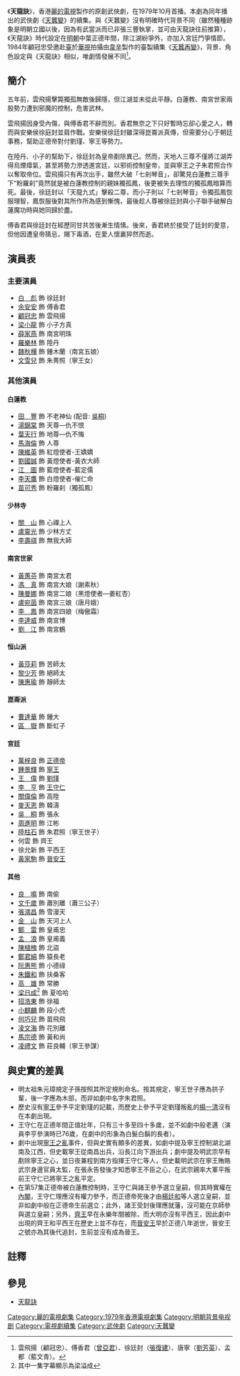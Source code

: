 {{亞視劇集
| 中文劇名 = 天龍訣
| 英文劇名 = Dragon Strikes
| 圖像 = RTV天龍訣.jpg
| 拍攝日期 = 1979年
| 製作年份 = 1979年
| RTV首播日期 = 1979年10月1日-12月21日
| RTV首播時間 = 逢星期一至五 20:00-21:00
| 監製 = [[麥當雄|麥當雄]]、[[蕭笙|蕭　笙]]
| 編導 = {{nowrap|[[蕭笙|蕭　笙]]、[[黎大煒|黎大煒]]、[[梁國強|梁國強]]、[[葉錦龍_(導演)|葉錦龍]]、<br>[[唐基明|唐基明]]、[[查傳誼|查傳誼]]、[[吳喬頤|吳喬頤]]、[[張浩_(導演)|張　浩]]、<br>[[范秀明|范秀明]]}}
| 助理編導 = {{nowrap|[[鄧衍成|鄧衍成]]、[[劉祖慈|劉祖慈]]、[[雷家培_(導演)|雷家培]]、[[吳文山|吳文山]]、<br>[[梁欣欣|梁欣欣]]、[[龍紹基|龍紹基]]、[[廖惠嬋|廖惠嬋]]}}
| 編審 = [[邵仲安|江　龍]]
| 編劇 = {{nowrap|[[王文俊|王文俊]]、[[王爾華|王爾華]]、[[麥守義|麥守義]]、[[鄭丹瑞|鄭丹瑞]]、<br>[[張華標|張華標]]、[[趙志堅_(編劇)|趙志堅]]}} 
| 故事 = {{nowrap|[[蕭若元|蕭若元]]、[[黃鷹|黃　鹰]]、[[邵仲安|江　龍]]}}
| 武術指導 = {{nowrap|[[程小東|程小東]]、[[韓義生|韓義生]]、[[譚榮傑|譚榮傑]]}}
| 劇本統籌 = [[王爾華|王爾華]]
| 集數 = 60
| 劇種 = 武俠劇
| 主演 = {{nowrap|[[白彪|白　彪]]、[[梁小龍|梁小龍]]、[[薛家燕|薛家燕]]、[[余安安|余安安]]、<br>[[顧冠忠|顧冠忠]]、[[萬梓良|萬梓良]]、[[魏秋樺|魏秋樺]]、[[羅樂林|羅樂林]]、<br>[[文雪兒|文雪兒]]、[[陸柱石|陸柱石]]、[[鍾景輝|鍾景輝]]、[[王偉　(香港)|王　偉]]}}
| 前集 = 《[[天蠶變|天蠶變]]》
| 續集 = 《[[湖海爭霸錄|湖海爭霸錄]]》
| 主題曲 = 天龍訣
| 作曲 = [[黎小田|黎小田]]
| 填詞 = [[盧國沾|盧國沾]]
| 主唱 = [[關正傑|關正傑]]
| 插曲=1：[[殘夢_(歌曲)|殘夢]]<br/>2：勇闖愛情路
| 作曲3=1：黎小田<br/>2：黎小田
| 填詞3=1：盧國沾<br/>2：詹惠風
| 主唱3=1：余安安（另有未出現於劇中的[[關正傑|關正傑]]版，收錄於專輯《天龍訣》）<br/>2：薛家燕
}}

《'''天龍訣'''》，香港[[麗的電視|麗的電視]]製作的原創武俠劇，在1979年10月首播。本劇為同年播出的武俠劇《[[天蠶變_(電視劇)|天蠶變]]》的續集。與《天蠶變》沒有明確時代背景不同（雖然種種跡象是明朝立國以後，因為有武當派而已非張三豐執掌，並可由天龍訣往前推算），《天龍訣》時代設定在[[明朝|明朝]]中葉正德年間，除江湖紛爭外，亦加入宮廷鬥爭情節。1984年顧冠忠受邀赴[[臺灣|臺]]於[[華視|華視]]拍攝由[[韋辛|韋辛]]製作的臺製續集《[[天蠶再變_(電視劇)|天蠶再變]]》，背景、角色設定與《天龍訣》相似，唯劇情發展不同<ref>雲飛揚（顧冠忠）、傅香君（[[曾亞君|曾亞君]]）、徐廷封（[[張復建|張復建]]）、唐寧（[[劉芳英|劉芳英]]）、孟都（藍文青）。</ref>。

== 簡介 ==
五年前，雲飛揚擊斃獨孤無敵後歸隱，但江湖並未從此平靜。白蓮教、南宮世家兩股勢力遭到邪魔的控制，危害武林。

雲飛揚因身受內傷，與傅香君不辭而別。香君無奈之下只好暫時忘卻心愛之人，轉而與安樂侯徐庭封並肩作戰。安樂侯徐廷封雖深得崑崙派真傳，但需要分心于朝廷事務，幫助正德帝對付劉瑾、寧王等勢力。

在陸丹、小子的幫助下，徐廷封為皇帝剷除異己。然而，天地人三尊不僅將江湖弄得烏煙瘴氣，甚至將勢力滲透進宮廷，以邪術控制皇帝，並與寧王之子朱君照合作以奪取帝位。雲飛揚只有再次出手，雖然大破「七剎琴音」，卻驚見白蓮教三尊手下“粉羅刹”竟然就是被白蓮教控制的親妹獨孤鳳，後更被失去理性的獨孤鳳暗算而死。最後，徐廷封以「天龍九式」擊殺二尊，而小子則以「七剎琴音」令獨孤鳳恢服理智，鳳恢服後對其所作所為感到慚愧，最後趁人尊被徐廷封與小子聯手破解白蓮魔功時與她同歸於盡。

傅香君與徐廷封在經歷同甘共苦後漸生情愫。後來，香君終於接受了廷封的愛意，但他因遭皇帝猜忌，賜下毒酒，在愛人懷裏猝然而逝。

== 演員表 ==
=== 主要演員 ===
*[[白彪|白　彪]] 飾 徐廷封
*[[余安安|余安安]] 飾 傅香君
*[[顧冠忠|顧冠忠]] 飾 雲飛揚
*[[梁小龍|梁小龍]] 飾 小子方真
*[[薛家燕|薛家燕]] 飾 南宮明珠
*[[羅樂林|羅樂林]] 飾 陸丹
*[[魏秋樺|魏秋樺]] 飾 鍾木蘭（南宮五娘）
*[[文雪兒|文雪兒]] 飾 朱菁照（寧王女）

=== 其他演員 ===
==== 白蓮教 ====
*[[田豐_(演員)|田　豐]] 飾 不老神仙  (配音: [[吳桐|吳桐]])
*[[湯錦棠|湯錦棠]] 飾 天尊—仇不恨
*[[葉天行|葉天行]] 飾 地尊—仇不悔
*[[馬海倫|馬海倫]] 飾 人尊
*[[陳維英_(演員)|陳維英]] 飾 紅燈使者-王嬌嬌
*[[劉國誠|劉國誠]] 飾 黃燈使者-黃衣大師
*[[江圖|江　圖]] 飾 藍燈使者-藍定儒
*[[李天鷹|李天鷹]] 飾 白燈使者-催仁命
*[[苗可秀|苗可秀]] 飾 粉羅刹（獨孤鳳）

==== 少林寺 ====
*[[關山_(演員)|關　山]] 飾 心禪上人
*[[盧靈光|盧靈光]] 飾 少林方丈
*[[李壽祺|李壽祺]] 飾 無我大師

==== 南宮世家 ====
*[[黃蕙芬|黃蕙芬]] 飾 南宮太君
*[[馮真|馮　真]] 飾 南宮大娘（謝素秋）
*[[陳曼娜|陳曼娜]] 飾 南宮二娘（黑燈使者—姜紅杏）
*[[盧宛茵|盧宛茵]] 飾 南宮三娘（唐月娥）
*[[李鳳|李　鳳]] 飾 南宮四娘（梅傲霜）
*[[李達威|李達威]] 飾 南宮博
*[[劉江_(香港)|劉　江]] 飾 南宮鶴

==== 恒山派 ====
*[[黃莎莉|黃莎莉]] 飾 苦師太
*[[黎少芳|黎少芳]] 飾 絕師太
*[[陳惠瑜|陳惠瑜]] 飾 靜師太

==== 崑崙派 ====
*[[曹達華|曹達華]] 飾 鍾大
*[[區嶽|區　嶽]] 飾 斷虹子

==== 宮廷 ====
*[[萬梓良|萬梓良]] 飾 [[正德帝|正德帝]]
*[[鍾景輝|鍾景輝]] 飾 [[朱宸濠|寧王]]
*[[王偉_(香港)|王　偉]] 飾 [[劉瑾|劉瑾]]
*[[李亨_(演員)|李　亨]] 飾 [[王守仁|王守仁]]
*[[關偉倫|關偉倫]] 飾 高陞
*[[麥天恩|麥天恩]] 飾 韓濤 
*[[吳桐|吳　桐]] 飾 張永
*[[周進明|周進明]] 飾 江彬
*[[陸柱石|陸柱石]] 飾 朱君照（寧王世子）
*何雲 飾 齊王
*徐允新 飾 平西王
*[[黃家駒|黃家駒]] 飾 [[朱表槏|晉安王]]

==== 其他 ====
*[[良鳴|良　鳴]] 飾 南偷
*[[文千歲|文千歲]] 飾 蕭別離（蕭三公子）
*[[張鴻昌|張鴻昌]] 飾 雪漫天
*[[甘山|金　山]] 飾 天河上人
*[[鄭雷|鄭　雷]] 飾 皇甫忠
*[[孟浪_(演員)|孟　浪]] 飾 皇甫義
*[[陳植槐|陳植槐]] 飾 北盜
*[[鄭君綿|鄭君綿]] 飾 猿長老
*[[阮惠熊|阮惠熊]] 飾 小德祿
*[[朱鐵和|朱鐵和]] 飾 扶桑客
*[[高雄_(演員)|高　雄]] 飾 常勝
*[[梁日成|梁日成]]<ref>其中一集字幕顯示為梁溢成</ref> 飾 夏哈哈
*[[招浩東|招浩東]] 飾 徐福
*[[小麒麟|小麒麟]] 飾 段小虎
*[[何巧兒|何巧兒]] 飾 苗飛飛
*[[凌文海|凌文海]] 飾 花別離
*[[馬宗德|馬宗德]] 飾 黃和尚
*[[凌禮文|凌禮文]] 飾 莊良輔（寧王參謀）

== 與史實的差異 ==
* 明太祖朱元璋規定子孫按照其所定規則命名。按其規定，寧王世子應為拱子輩，後一字應為木部，而非如劇中名字朱君照。
* 歷史沒有[[朱宸濠|寧王]]參予平定劉瑾的記載，而歷史上參予平定劉瑾叛亂的[[楊一清|楊一清]]沒有在本劇出現。
* 王守仁在正德年間正值壯年，只有三十多至四十多歲，並不如劇中般老邁（演員李亨參演時已76歲，在劇中的形象為白髮白鬍的長者）。
* 劇中出現[[寧王之亂|寧王之亂]]事件，但與史實有頗多的差異，如劇中提及寧王控制湖北湖南及江西，但史載寧王從南昌出兵，沿長江向下游出兵；劇中提及明武宗早有剷除寧王之心，並日夜兼程到南方指揮王守仁等人，但史載明武宗在寧王賄賂武宗身邊官員太監，在張永告發後才知悉寧王不臣之心，在武宗親率大軍平叛前王守仁已將寧王之亂平定。
* 在第57集正德帝被白蓮教控制時，王守仁與諸王參予選立皇嗣，但其時實權在[[明朝内阁|內閣]]，王守仁理應沒有權力參予，而正德帝死後才由[[楊廷和|楊廷和]]等人選立皇嗣，並非如劇中般在正德帝生前選立；此外，諸王受封後理應就藩，沒可能在京師參與選立皇嗣；另外，[[明朝藩王列表_(齊王系)|齊王]]早在永樂年間被除，而大明亦沒有平西王，因此劇中出現的齊王和平西王在歷史上並不存在，而[[朱表槏|晉安王]]早於正德八年逝世，晉安王之號亦為其後代追封，生前並沒有成為晉王。

== 註釋 ==
{{Reflist}}

== 參見 ==
*[https://web.archive.org/web/20100324171510/http://www.hkatv.com/drama/06/dragonstrikes/main.html 天龍訣]
{{電視節目的變遷|電視台={{BHKG}}[[麗的電視|麗的電視]]中文台|播放檔次=星期一至五 20.00-21.00|上一節目=[[天蠶變_(電視劇)|天蠶變]]<br>(1979.7.9-1979.9.28)|下一節目=[[怒劍鳴_(電視劇)|怒劍鳴]]<br>(1979.12.25-1980.2.1)<br/><small>第1集至第29集</small>|節目名稱=天龍訣<br>(1979.10.1-1979.12.21)}}

[[Category:麗的電視劇集|Category:麗的電視劇集]]
[[Category:1979年香港電視劇集|Category:1979年香港電視劇集]]
[[Category:明朝背景电视剧|Category:明朝背景电视剧]]
[[Category:電視劇續集|Category:電視劇續集]]
[[Category:武俠劇|Category:武俠劇]]
[[Category:天蠶變|Category:天蠶變]]